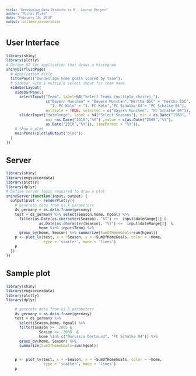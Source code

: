 ```yaml
---
title: "Developing Data Products in R - Course Project"
author: "Michal Pluta"
date: "February 10, 2018"
output: ioslides_presentation
---
```

<style type="text/css">

body, td {
   font-size: 14px;
}
code.r{
  font-size: 10px;
}
pre {
  font-size: 10px
}
</style>

## User Interface 

```r
library(shiny)
library(plotly)
# Define UI for application that draws a histogram
shinyUI(fluidPage(
  # Application title
  titlePanel("Bundesliga home goals scored by team"),
  # Sidebar with a multiple select input for team name 
  sidebarLayout(
    sidebarPanel(
      selectInput("Team", label=h4("Select Teams (multiple choice):"),
                  c("Bayern Munchen" = "Bayern Munchen","Hertha BSC" = "Hertha BSC",
                    "1. FC Koln" = "1. FC Koln","FC Schalke 04"= "FC Schalke 04"),
                  multiple = TRUE, selected = c("Bayern Munchen", "FC Schalke 04")),
      sliderInput("dateRange", label = h4("Select Seasons"), min = as.Date("1980", "%Y"), 
                  max =as.Date("2015","%Y") ,value = c(as.Date("2005","%Y"), 
                  as.Date("2010","%Y")), timeFormat = "%Y")),
    # Show a plot
    mainPanel(plotlyOutput("plot"))
  )
))
```

## Server

```r
library(shiny)
library(engsoccerdata)
library(plotly)
library(dplyr)
# Define server logic required to draw a plot
shinyServer(function(input, output) {
  output$plot <- renderPlotly({
    # generate data from ui.R parameters
    ds_germany = as.data.frame(germany)
    test = ds_germany %>% select(Season,home, hgoal) %>% 
      filter(as.Date(as.character(Season), "%Y") >=  input$dateRange[1] &
               as.Date(as.character(Season), "%Y") <=  input$dateRange[2]  &  
               home %in% input$Team) %>% 
      group_by(home, Season) %>% summarize(SumOfHomeGoals=sum(hgoal))
    p <- plot_ly(test, x = ~Season, y = ~SumOfHomeGoals, color = ~home, 
                 type = 'scatter', mode = 'lines') 
    p
  })
})

```

## Sample plot
```r
library(shiny)
library(engsoccerdata)
library(plotly)
library(dplyr)
   
    # generate data from ui.R parameters
    ds_germany = as.data.frame(germany)
    test = ds_germany %>% 
      select(Season,home, hgoal) %>% 
      filter(Season >=  2005 &
               Season <=  2008  &  
               home %in% c("Borussia Dortmund", "FC Schalke 04")) %>% 
      group_by(home, Season) %>% 
      summarize(SumOfHomeGoals=sum(hgoal))
      
    
    p <- plot_ly(test, x = ~Season, y = ~SumOfHomeGoals, color = ~home, 
                 type = 'scatter', mode = 'lines') 
    p
    
```